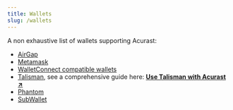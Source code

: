 ```yaml
---
title: Wallets
slug: /wallets
---
```



A non exhaustive list of wallets supporting Acurast:

- [AirGap](https://airgap.it/)
- [Metamask](https://www.metamask.io)
- [WalletConnect compatible wallets](https://reown.com/)
- [Talisman](https://talisman.xyz/), see a comprehensive guide here: **[Use Talisman with Acurast ↗](/wallets/wallets-talisman)**
- [Phantom](https://phantom.com/)
- [SubWallet](https://www.subwallet.app/)

